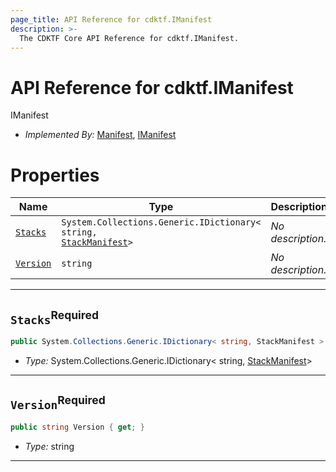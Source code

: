 ```yaml
---
page_title: API Reference for cdktf.IManifest
description: >-
  The CDKTF Core API Reference for cdktf.IManifest.
---
```


<!-- This file is generated through yarn generate-docs -->

# API Reference for cdktf.IManifest

   IManifest <a name="IManifest" id="cdktf.IManifest"></a>
  
  - *Implemented By:* <a href="#cdktf.Manifest">Manifest</a>, <a href="#cdktf.IManifest">IManifest</a>
  
  
  # Properties <a name="Properties" id="Properties"></a>
  
  | **Name** | **Type** | **Description** |
  | --- | --- | --- |
  | <code><a href="#cdktf.IManifest.property.stacks">Stacks</a></code> | <code>System.Collections.Generic.IDictionary<  string, <a href="#cdktf.StackManifest">StackManifest</a>></code> | *No description.* |
  | <code><a href="#cdktf.IManifest.property.version">Version</a></code> | <code>string</code> | *No description.* |
  
  ---
  
  ## `Stacks`<sup>Required</sup> <a name="Stacks" id="cdktf.IManifest.property.stacks"></a>
  
  ```csharp
  public System.Collections.Generic.IDictionary< string, StackManifest > Stacks { get; }
  ```
  
  - *Type:* System.Collections.Generic.IDictionary<  string, <a href="#cdktf.StackManifest">StackManifest</a>>
  
  ---
  
  ## `Version`<sup>Required</sup> <a name="Version" id="cdktf.IManifest.property.version"></a>
  
  ```csharp
  public string Version { get; }
  ```
  
  - *Type:* string
  
  ---
  
